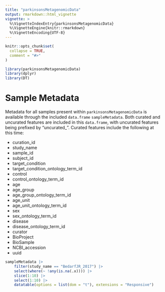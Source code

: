 ```yaml
---
title: "parkinsonsMetagenomicData"
output: rmarkdown::html_vignette
vignette: >
  %\VignetteIndexEntry{parkinsonsMetagenomicData}
  %\VignetteEngine{knitr::rmarkdown}
  %\VignetteEncoding{UTF-8}
---
```


```r
knitr::opts_chunk$set(
  collapse = TRUE,
  comment = "#>"
)
```

```r
library(parkinsonsMetagenomicData)
library(dplyr)
library(DT)
```

# Sample Metadata

Metadata for all samples present within `parkinsonsMetagenomicData` is available
through the included `data.frame` `sampleMetadata`. Both curated and uncurated
features are included in this `data.frame`, with uncurated features being
prefixed by "uncurated_". Curated features include the following at this time:

 * curation_id
 * study_name
 * sample_id
 * subject_id
 * target_condition
 * target_condition_ontology_term_id
 * control
 * control_ontology_term_id
 * age
 * age_group
 * age_group_ontology_term_id
 * age_unit
 * age_unit_ontology_term_id
 * sex
 * sex_ontology_term_id
 * disease
 * disease_ontology_term_id
 * curator
 * BioProject
 * BioSample
 * NCBI_accession
 * uuid

```r
sampleMetadata |>
    filter(study_name == "BedarfJR_2017") |>
    select(where(~ !any(is.na(.x)))) |>
    slice(1:10) |>
    select(1:10) |>
    datatable(options = list(dom = "t"), extensions = "Responsive")
```

